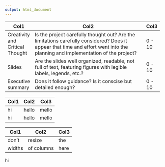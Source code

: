```yaml
---
output: html_document
---
```


+---------------------------------+-------------------------------------------------------------------------------------------------------------------------------------------------------------------------------+--------+
| Col1                            | Col2                                                                                                                                                                          | Col3   |
+=================================+===============================================================================================================================================================================+========+
| Creativity and Critical Thought | Is the project carefully thought out? Are the limitations carefully considered? Does it appear that time and effort went into the planning and implementation of the project? | 0 - 10 |
+---------------------------------+-------------------------------------------------------------------------------------------------------------------------------------------------------------------------------+--------+
| Slides                          | Are the slides well organized, readable, not full of text, featuring figures with legible labels, legends, etc.?                                                              | 0 - 10 |
+---------------------------------+-------------------------------------------------------------------------------------------------------------------------------------------------------------------------------+--------+
| Executive summary               | Does it follow guidance? Is it conscise but detailed enough?                                                                                                                  | 0 - 10 |
+---------------------------------+-------------------------------------------------------------------------------------------------------------------------------------------------------------------------------+--------+

| Col1 | Col2  | Col3  |
|------|-------|-------|
| hi   | hello | mello |
| hi   | hello | mello |

| Col1   | Col2       | Col3 |
|--------|------------|------|
| don't  | resize     | the  |
| widths | of columns | here 

hi
